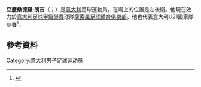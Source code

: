 '''亞歷桑德羅·朗吉'''（{{lang-it|Alessandro Longhi}}；{{bd|1989年|6月25日}}）是[[意大利|意大利]]足球運動員。在場上的位置是左後衛。他現在效力於[[意大利足球甲級聯賽|意大利足球甲級聯賽]]球隊[[薩索羅足球體育俱樂部|薩索羅足球體育俱樂部]]。他也代表意大利U21國家隊參賽<ref>{{cite news|url=http://www.legaserieb.it/c/document_library/get_file?uuid=5fc91522-b8bc-4487-8be4-9e07b9d51ce2&groupId=115051|title=COMUNICATO UFFICIALE N. 84: GARA AMICHEVOLE INTERNAZIONALE|date=28 March 2011|accessdate=16 July 2011|work=Lega Serie B|language=it|deadurl=yes|archiveurl=https://web.archive.org/web/20110721030029/http://www.legaserieb.it/c/document_library/get_file?uuid=5fc91522-b8bc-4487-8be4-9e07b9d51ce2&groupId=115051|archivedate=2011年7月21日}}</ref>。
==參考資料==
{{Reflist}}

{{DEFAULTSORT: Longhi, Alessandro}}
[[Category:意大利男子足球运动员|Category:意大利男子足球运动员]]